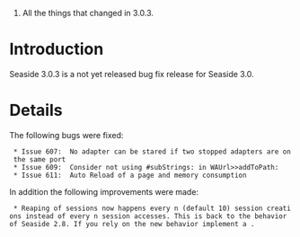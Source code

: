 # All the things that changed in 3.0.3.

= Introduction =
Seaside 3.0.3 is a not yet released bug fix release for Seaside 3.0.


= Details =

The following bugs were fixed:
  * Issue 607: 	No adapter can be stared if two stopped adapters are on the same port
  * Issue 609: 	Consider not using #subStrings: in WAUrl>>addToPath:
  * Issue 611:	Auto Reload of a page and memory consumption

In addition the following improvements were made:
  * Reaping of sessions now happens every n (default 10) session creations instead of every n session accesses. This is back to the behavior of Seaside 2.8. If you rely on the new behavior implement a {{{WACacheReapingStrategy}}}.